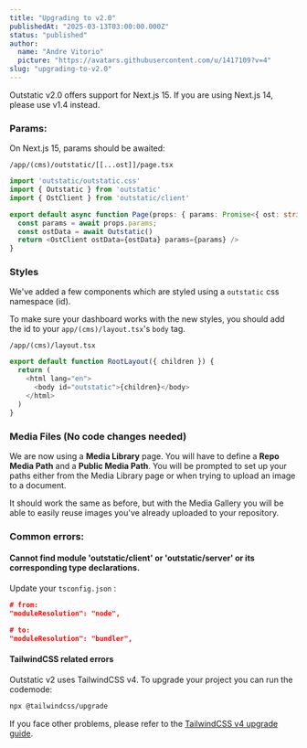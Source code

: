 ```yaml
---
title: "Upgrading to v2.0"
publishedAt: "2025-03-13T03:00:00.000Z"
status: "published"
author:
  name: "Andre Vitorio"
  picture: "https://avatars.githubusercontent.com/u/1417109?v=4"
slug: "upgrading-to-v2.0"
---
```


Outstatic v2.0 offers support for Next.js 15. If you are using Next.js 14, please use v1.4 instead.

### Params:

On Next.js 15, params should be awaited:

`/app/(cms)/outstatic/[[...ost]]/page.tsx`

```typescript
import 'outstatic/outstatic.css'
import { Outstatic } from 'outstatic'
import { OstClient } from 'outstatic/client'

export default async function Page(props: { params: Promise<{ ost: string[] }> }) {
  const params = await props.params;
  const ostData = await Outstatic()
  return <OstClient ostData={ostData} params={params} />
}
```

### Styles

We've added a few components which are styled using a `outstatic` css namespace (id).

To make sure your dashboard works with the new styles, you should add the id to your `app/(cms)/layout.tsx`'s `body` tag.

`/app/(cms)/layout.tsx`

```javascript
export default function RootLayout({ children }) {
  return (
    <html lang="en">
      <body id="outstatic">{children}</body>
    </html>
  )
}
```

### Media Files (No code changes needed)

We are now using a **Media Library** page. You will have to define a **Repo Media Path** and a **Public Media Path**. You will be prompted to set up your paths either from the Media Library page or when trying to upload an image to a document.

It should work the same as before, but with the Media Gallery you will be able to easily reuse images you've already uploaded to your repository.

### Common errors:

#### Cannot find module 'outstatic/client' or 'outstatic/server' or its corresponding type declarations.

Update your `tsconfig.json` :

```json
# from:
"moduleResolution": "node",

# to:
"moduleResolution": "bundler",
```

#### **TailwindCSS related errors**

Outstatic v2 uses TailwindCSS v4. To upgrade your project you can run the codemode:

```bash
npx @tailwindcss/upgrade
```

If you face other problems, please refer to the [TailwindCSS v4 upgrade guide](https://tailwindcss.com/docs/upgrade-guide).